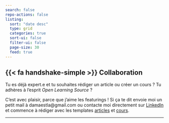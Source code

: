 ```yaml
---
search: false
repo-actions: false
listing:
  sort: "date desc"
  type: grid
  categories: true
  sort-ui: false
  filter-ui: false
  page-size: 30
  feed: true
---
```


::: {.callout-note appearance="simple" collapse="false"}
## {{< fa handshake-simple >}} Collaboration 
Tu es déjà expert.e et tu souhaites rédiger un article ou créer un cours ? Tu adhères à l'esprit *Open Learning Source* ?

C'est avec plaisir, parce que j'aime les featurings ! Si ça te dit envoie moi un petit mail à damaestla@gmail.com ou contacte moi directement sur [LinkedIn](https://www.linkedin.com/in/menyssacherifaluron/) et commence à rédiger avec les templates [articles](https://github.com/universdesdonnees/dama/blob/master/blog/article_template.qmd) et [cours](https://github.com/universdesdonnees/dama/blob/master/cours/cours_template.qmd).

:::
-----------------